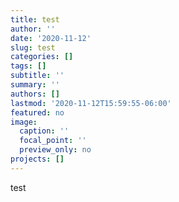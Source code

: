 ```yaml
---
title: test
author: ''
date: '2020-11-12'
slug: test
categories: []
tags: []
subtitle: ''
summary: ''
authors: []
lastmod: '2020-11-12T15:59:55-06:00'
featured: no
image:
  caption: ''
  focal_point: ''
  preview_only: no
projects: []
---
```

test

